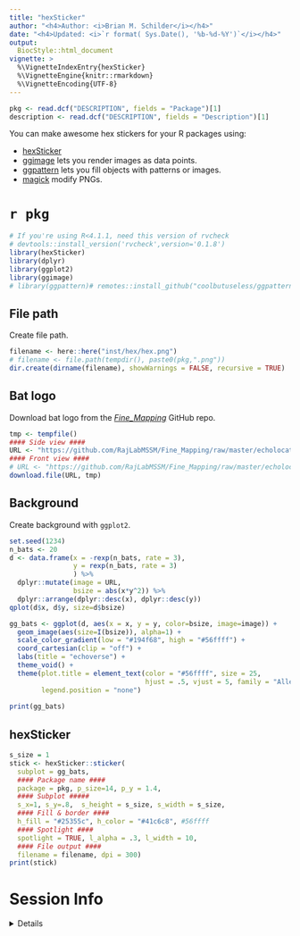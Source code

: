 ```yaml
---
title: "hexSticker"
author: "<h4>Author: <i>Brian M. Schilder</i></h4>" 
date: "<h4>Updated: <i>`r format( Sys.Date(), '%b-%d-%Y')`</i></h4>"
output:
  BiocStyle::html_document
vignette: >
  %\VignetteIndexEntry{hexSticker}
  %\VignetteEngine{knitr::rmarkdown}
  %\VignetteEncoding{UTF-8}
---
```


```r
pkg <- read.dcf("DESCRIPTION", fields = "Package")[1]
description <- read.dcf("DESCRIPTION", fields = "Description")[1]
```

You can make awesome hex stickers for your R packages using:

- [hexSticker](https://github.com/GuangchuangYu/hexSticker)  
- [ggimage](https://github.com/GuangchuangYu/ggimage) 
lets you render images as data points.  
- [ggpattern](https://coolbutuseless.github.io/package/ggpattern/)
lets you fill objects with patterns or images.
- [magick](https://cran.r-project.org/web/packages/magick/vignettes/intro.html) 
modify PNGs.

# `r pkg`
 
```r
# If you're using R<4.1.1, need this version of rvcheck
# devtools::install_version('rvcheck',version='0.1.8') 
library(hexSticker)
library(dplyr)
library(ggplot2)
library(ggimage)
# library(ggpattern)# remotes::install_github("coolbutuseless/ggpattern")
```

## File path

Create file path.

```r
filename <- here::here("inst/hex/hex.png")
# filename <- file.path(tempdir(), paste0(pkg,".png"))
dir.create(dirname(filename), showWarnings = FALSE, recursive = TRUE)
```

## Bat logo

Download bat logo from the 
[*Fine_Mapping*](https://github.com/RajLabMSSM/Fine_Mapping) GitHub repo.

```r
tmp <- tempfile()
#### Side view ####
URL <- "https://github.com/RajLabMSSM/Fine_Mapping/raw/master/echolocatoR/images/bat_silhouette.png"   
#### Front view ####
# URL <- "https://github.com/RajLabMSSM/Fine_Mapping/raw/master/echolocatoR/images/bat_silhouette_front.png"   
download.file(URL, tmp)
```

## Background 

Create background with `ggplot2`.

```r
set.seed(1234)
n_bats <- 20
d <- data.frame(x = -rexp(n_bats, rate = 3),
                y = rexp(n_bats, rate = 3)
                ) %>%
  dplyr::mutate(image = URL,
                bsize = abs(x*y^2)) %>%
  dplyr::arrange(dplyr::desc(x), dplyr::desc(y))
qplot(d$x, d$y, size=d$bsize)

```

 
```r
gg_bats <- ggplot(d, aes(x = x, y = y, color=bsize, image=image)) + 
  geom_image(aes(size=I(bsize)), alpha=1) +
  scale_color_gradient(low = "#194f68", high = "#56ffff") +   
  coord_cartesian(clip = "off") +
  labs(title = "echoverse") +  
  theme_void() +
  theme(plot.title = element_text(color = "#56ffff", size = 25,
                                  hjust = .5, vjust = 5, family = "Aller_Rg"), 
        legend.position = "none") 
 
print(gg_bats)
```

## hexSticker 

```r
s_size = 1
stick <- hexSticker::sticker(
  subplot = gg_bats, 
  #### Package name ####
  package = pkg, p_size=14, p_y = 1.4,
  #### Subplot #####
  s_x=1, s_y=.8,  s_height = s_size, s_width = s_size,
  #### Fill & border ####
  h_fill = "#25355c", h_color = "#41c6c8", #56ffff
  #### Spotlight ####
  spotlight = TRUE, l_alpha = .3, l_width = 10,
  #### File output ####
  filename = filename, dpi = 300)
print(stick)
```


# Session Info 

<details> 

```r
utils::sessionInfo()
```

</details>  

